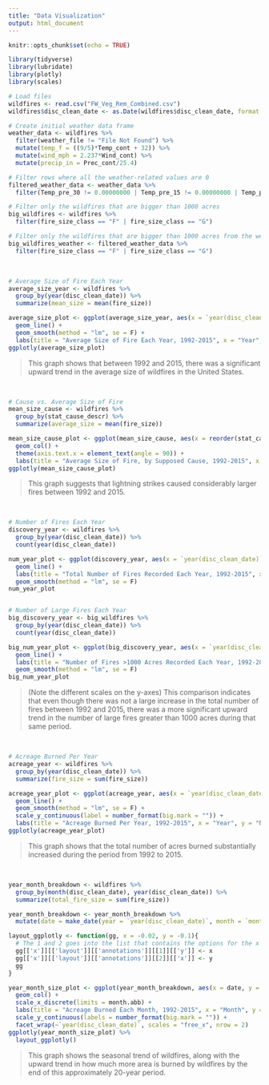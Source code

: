 ```yaml
---
title: "Data Visualization"
output: html_document
---
```


```r
knitr::opts_chunk$set(echo = TRUE)

library(tidyverse)
library(lubridate)
library(plotly)
library(scales)
```

```r
# Load files
wildfires <- read.csv("FW_Veg_Rem_Combined.csv")
wildfires$disc_clean_date <- as.Date(wildfires$disc_clean_date, format = "%m/%d/%Y")
```

```r
# Create initial weather data frame
weather_data <- wildfires %>% 
  filter(weather_file != "File Not Found") %>% 
  mutate(temp_f = ((9/5)*Temp_cont + 32)) %>% 
  mutate(wind_mph = 2.237*Wind_cont) %>% 
  mutate(precip_in = Prec_cont/25.4)

# Filter rows where all the weather-related values are 0
filtered_weather_data <- weather_data %>% 
  filter(Temp_pre_30 != 0.00000000 | Temp_pre_15 != 0.00000000 | Temp_pre_7 != 0.00000000 | Temp_cont != 0.00000000 | Wind_pre_30 != 0.00000000 | Wind_pre_15 != 0.00000000 | Wind_pre_7 != 0.00000000 | Wind_cont != 0.00000000 | Hum_pre_30 != 0.00000000 | Hum_pre_15 != 0.00000000 | Hum_pre_7 != 0.00000000 | Hum_cont != 0.00000000 | Prec_pre_30 != 0.00000000 | Prec_pre_15 != 0.00000000 | Prec_pre_7 != 0.00000000 | Prec_cont != 0.00000000) 

# Filter only the wildfires that are bigger than 1000 acres
big_wildfires <- wildfires %>% 
  filter(fire_size_class == "F" | fire_size_class == "G")

# Filter only the wildfires that are bigger than 1000 acres from the weather data
big_wildfires_weather <- filtered_weather_data %>% 
  filter(fire_size_class == "F" | fire_size_class == "G")
```

$~$
$~$
$~$

```r
# Average Size of Fire Each Year
average_size_year <- wildfires %>% 
  group_by(year(disc_clean_date)) %>% 
  summarize(mean_size = mean(fire_size))

average_size_plot <- ggplot(average_size_year, aes(x = `year(disc_clean_date)`, y = mean_size)) +
  geom_line() +
  geom_smooth(method = "lm", se = F) +
  labs(title = "Average Size of Fire Each Year, 1992-2015", x = "Year", y = "Average Size of Fire (in Acres)")
ggplotly(average_size_plot)
```

  > This graph shows that between 1992 and 2015, there was a significant upward trend in the average size of wildfires in the United States.
  
$~$
$~$
$~$


```r
# Cause vs. Average Size of Fire
mean_size_cause <- wildfires %>% 
  group_by(stat_cause_descr) %>% 
  summarize(average_size = mean(fire_size))

mean_size_cause_plot <- ggplot(mean_size_cause, aes(x = reorder(stat_cause_descr, -average_size), y = average_size)) +
  geom_col() +
  theme(axis.text.x = element_text(angle = 90)) +
  labs(title = "Average Size of Fire, by Supposed Cause, 1992-2015", x = "Supposed Cause of Fire", y = "Average Size of Fire (in Acres)")
ggplotly(mean_size_cause_plot)
```

  > This graph suggests that lightning strikes caused considerably larger fires between 1992 and 2015.
  
$~$
$~$
$~$


```r
# Number of Fires Each Year
discovery_year <- wildfires %>% 
  group_by(year(disc_clean_date)) %>% 
  count(year(disc_clean_date))

num_year_plot <- ggplot(discovery_year, aes(x = `year(disc_clean_date)`, y = n)) +
  geom_line() +
  labs(title = "Total Number of Fires Recorded Each Year, 1992-2015", x = "Year", y = "Number of Fires") +
  geom_smooth(method = "lm", se = F)
num_year_plot


# Number of Large Fires Each Year
big_discovery_year <- big_wildfires %>% 
  group_by(year(disc_clean_date)) %>% 
  count(year(disc_clean_date))

big_num_year_plot <- ggplot(big_discovery_year, aes(x = `year(disc_clean_date)`, y = n)) +
  geom_line() +
  labs(title = "Number of Fires >1000 Acres Recorded Each Year, 1992-2015", x = "Year", y = "Number of Fires") +
  geom_smooth(method = "lm", se = F)
big_num_year_plot
```

  > (Note the different scales on the y-axes) This comparison indicates that even though there was not a large increase in the total number of fires between 1992 and 2015, there was a more significant upward trend in the number of large fires greater than 1000 acres during that same period.
  
$~$
$~$
$~$


```r
# Acreage Burned Per Year
acreage_year <- wildfires %>% 
  group_by(year(disc_clean_date)) %>% 
  summarize(fire_size = sum(fire_size))

acreage_year_plot <- ggplot(acreage_year, aes(x = `year(disc_clean_date)`, y = fire_size)) +
  geom_line() +
  geom_smooth(method = "lm", se = F) +
  scale_y_continuous(label = number_format(big.mark = "")) +
  labs(title = "Acreage Burned Per Year, 1992-2015", x = "Year", y = "Number of Acres Burned") 
ggplotly(acreage_year_plot)
```

  > This graph shows that the total number of acres burned substantially increased during the period from 1992 to 2015. 
  
$~$
$~$
$~$

```r
year_month_breakdown <- wildfires %>% 
  group_by(month(disc_clean_date), year(disc_clean_date)) %>% 
  summarize(total_fire_size = sum(fire_size))

year_month_breakdown <- year_month_breakdown %>% 
  mutate(date = make_date(year = `year(disc_clean_date)`, month = `month(disc_clean_date)`))

layout_ggplotly <- function(gg, x = -0.02, y = -0.1){
  # The 1 and 2 goes into the list that contains the options for the x and y axis labels respectively
  gg[['x']][['layout']][['annotations']][[1]][['y']] <- x
  gg[['x']][['layout']][['annotations']][[2]][['x']] <- y
  gg
}

year_month_size_plot <- ggplot(year_month_breakdown, aes(x = date, y = total_fire_size)) +
  geom_col() +
  scale_x_discrete(limits = month.abb) +
  labs(title = "Acreage Burned Each Month, 1992-2015", x = "Month", y = "Total Acreage Burned", fill = "Month") +
  scale_y_continuous(labels = number_format(big.mark = "")) +
  facet_wrap(~`year(disc_clean_date)`, scales = "free_x", nrow = 2)
ggplotly(year_month_size_plot) %>% 
  layout_ggplotly()
```

  > This graph shows the seasonal trend of wildfires, along with the upward trend in how much more area is burned by wildfires by the end of this approximately 20-year period.
  
$~$
$~$
$~$


